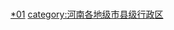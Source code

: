 {{hideh
|Head = 洛阳各区县市所辖乡镇与街道
|FrameStyle   = border:solid 1px #000080;
|HeadStyle    = text-align:left;background:transparent;
|ContentStyle = background: #99CCFF;
}}
{{洛阳市西工区行政区划|state=expanded}}
{{洛阳市老城区行政区划|state=expanded}}
{{洛阳市涧西区行政区划|state=expanded}}
{{洛阳市瀍河回族区行政区划|state=expanded}}
{{洛阳市洛龙区行政区划|state=expanded}}
{{洛阳市吉利区行政区划|state=expanded}}
{{偃师市行政区划|state=expanded}}
{{孟津县行政区划|state=expanded}}
{{汝阳县行政区划|state=expanded}}
{{伊川县行政区划|state=expanded}}
{{洛宁县行政区划|state=expanded}}
{{嵩县行政区划|state=expanded}}
{{宜阳县行政区划|state=expanded}}
{{新安县行政区划|state=expanded}}
{{栾川县行政区划|state=expanded}}
{{hidef}}<br>
[[category:洛阳行政区划|*01]]
[[category:河南各地级市县级行政区|category:河南各地级市县级行政区]]
{{catmore|洛阳市|河南省洛阳市}}